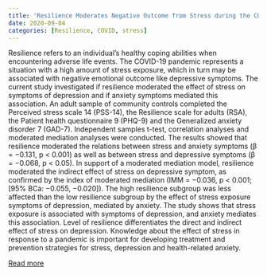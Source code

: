 ```yaml
---
title: 'Resilience Moderates Negative Outcome from Stress during the COVID-19 Pandemic: A Moderated-Mediation Approach'
date: 2020-09-04
categories: [Resilience, COVID, stress]
---
```

Resilience refers to an individual’s healthy coping abilities when encountering adverse life events. The COVID-19 pandemic represents a situation with a high amount of stress exposure, which in turn may be associated with negative emotional outcome like depressive symptoms. The current study investigated if resilience moderated the effect of stress on symptoms of depression and if anxiety symptoms mediated this association. An adult sample of community controls completed the Perceived stress scale 14 (PSS-14), the Resilience scale for adults (RSA), the Patient health questionnaire 9 (PHQ-9) and the Generalized anxiety disorder 7 (GAD-7). Independent samples t-test, correlation analyses and moderated mediation analyses were conducted. The results showed that resilience moderated the relations between stress and anxiety symptoms (β = −0.131, p < 0.001) as well as between stress and depressive symptoms (β = −0.068, p < 0.05). In support of a moderated mediation model, resilience moderated the indirect effect of stress on depressive symptom, as confirmed by the index of moderated mediation (IMM = −0.036, p < 0.001; [95% BCa: −0.055, −0.020]). The high resilience subgroup was less affected than the low resilience subgroup by the effect of stress exposure symptoms of depression, mediated by anxiety. The study shows that stress exposure is associated with symptoms of depression, and anxiety mediates this association. Level of resilience differentiates the direct and indirect effect of stress on depression. Knowledge about the effect of stress in response to a pandemic is important for developing treatment and prevention strategies for stress, depression and health-related anxiety.

[Read more](https://doi.org/10.3390/ijerph17186461)



